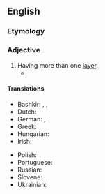 ==English==

===Etymology===
{{prefix|en|multi|layered}}

===Adjective===
{{en-adj}}

# Having more than one [[layer]].
#* {{quote-journal|1=en|year=2014|author=James Lambert|title=A Much Tortured Expression: A New Look At `Hobson-Jobson'|journal=International Journal of Lexicography|volume=27|issue=1|page=58|text=Nagle explains that the contemporary disapproval of the title is due to a '''multilayered''' pejoration inherent in the term Hobson-Jobson.}}

====Translations====
{{trans-top|having more than one layer}}
* Bashkir: {{t|ba|ҡат-ҡат|sc=Cyrl}}, {{t|ba|бер нисә ҡатлы|sc=Cyrl}}, {{t|ba|күп ҡатлы|sc=Cyrl}}
* Dutch: {{t|nl|meerlagig}}
* German: {{t+|de|mehrschichtig}}, {{t+|de|mehrlagig}}
* Greek: {{t+|el|πολυεπίπεδος}}
* Hungarian: {{t+|hu|többrétegű}}
* Irish: {{t|ga|il-leibhéil}}
{{trans-mid}}
* Polish: {{t+|pl|wielowątkowy}}
* Portuguese: {{t|pt|multicamadas}}
* Russian: {{t+|ru|многосло́йный}}
* Slovene: {{t|sl|večplasten}}
* Ukrainian: {{t+|uk|багатошаро́вий}}
{{trans-bottom}}
